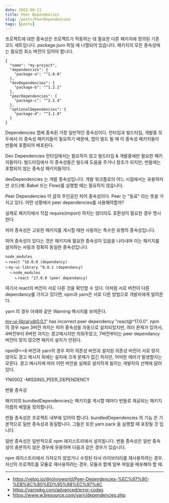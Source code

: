 ```yaml
---
date: 2022-08-11
title: Peer Dependencies
slug: /posts/PeerDependencies
tags: [posts]
---
```


프로젝트에 대한 종속성은 프로젝트가 작동하는 데 필요한 다른 패키지에 정의된 기존 코드 세트입니다. package.json 파일 에 나열되어 있습니다. 패키지의 모든 종속성에는 필요한 최소 버전이 있어야 합니다.

```
{
  "name": "my-project",
  "dependencies": {
    "package-a": "^1.0.0"
  },
  "devDependencies": {
    "package-b": "^1.2.1"
  },
  "peerDependencies": {
    "package-c": "^2.5.4"
  },
  "optionalDependencies": {
    "package-d": "^3.1.0"
  }
}

```

Dependencies
앱에 종속된 가장 일반적인 종속성이다. 런타임과 빌드타임, 개발중 모두에서 이 종속성 패키지들이 필요하기 때문에, 앱이 빌드 될 때 이 종속성 패키지들이 번들에 포함되어 배포된다.


Dev Dependencies
런타임에서는 필요하지 않고 빌드타임 & 개발중에만 필요한 패키지들이다. 빌드타임에서 이 종속성들은 빌드에 도움을 주거나 참조가 되지만, 번들에는 포함되지 않는 종속성 패키지들이다.

devDependencies 는 개발 종속성입니다. 개발 워크플로의 어느 시점에서는 유용하지만 코드(예: Babel 또는 Flow)를 실행할 때는 필요하지 않습니다.

Peer Dependencies
이 글의 주인공인 피어 종속성이다. Peer 는 "동료" 라는 뜻을 가지고 있다. 어떤 상황에서 peer dependencies를 사용해야할까?

실제로 패키지에서 직접 require(import) 하지는 않더라도 호환성이 필요한 경우 명시한다.

피어 종속성은 고유한 패키지를 게시할 때만 사용하는 특수한 유형의 종속성입니다.

피어 종속성이 있다는 것은 패키지에 필요한 종속성이 있음을 나타내며 이는 패키지를 설치하는 사람과 정확히 동일한 종속성입니다.


```
node_modules
ㄴreact ^16.0.0 (dependancy)
ㄴmy-ui-library ^0.0.1 (dependancy)
  ㄴnode_modules
    ㄴreact ^17.0.0 (peer dependancy)
```


여기서 react의 버전이 서로 다른 것을 확인할 수 있다. 이처럼 서로 버전이 다른 dependancy를 가지고 있다면, npm과 yarn은 서로 다른 방법으로 개발자에게 알려준다.


yarn 의 경우
아래와 같은 Warning 메시지를 보여준다.

my-ui-library@0.0.1" has incorrect peer dependency "react@^17.0.0".
npm 의 경우
npm 3버전 까지는 피어 종속성을 자동으로 설치되었지만, 여러 문제가 있어서, 4버전부터 6버전 까지는 경고메시지만 띄워주었고, 7버전부터는 peer dependancy 버전이 맞지 않으면 패키지 설치가 안된다.



npm@<=6 버전과 yarn의 경우 피어 의존성 버전과 설치된 의존성 버전이 서로 맞지 않아도 경고 메시지 외에는 설치에 크게 문제가 없긴 하지만, 어떠한 에러가 발생할지는 모른다. 경고 메시지에 따라 어떤 버전을 실제로 설치하게 될지는 개발자의 선택에 달려있다.

YN0002 -MISSING_PEER_DEPENDENCY

번들 종속성

패키지의 bundledDependencies는 패키지를 게시할 때마다 번들로 제공되는 패키지 이름의 배열을 정의합니다.

번들 종속성은 프로젝트 내부에 있어야 합니다. bundledDependencies 의 기능 은 기본적으로 일반 종속성과 동일합니다. 그들은 또한 yarn pack 을 실행할 때 포장될 것 입니다.

일반 종속성은 일반적으로 npm 레지스트리에서 설치됩니다. 번들 종속성은 일반 종속성이 충분하지 않은 경우에 유용하며 다음과 같은 경우가 있습니다.

npm 레지스트리에서 가져오지 않았거나 수정된 ​​타사 라이브러리를 재사용하려는 경우.
자신의 프로젝트를 모듈로 재사용하려는 경우.
모듈과 함께 일부 파일을 배포해야 할 때.



----
- https://velog.io/@johnyworld/Peer-Dependencies-%EC%97%90-%EB%8C%80%ED%95%98%EC%97%AC
- https://yarnpkg.com/advanced/error-codes
- https://www.w3resource.com/yarn/dependencies.php